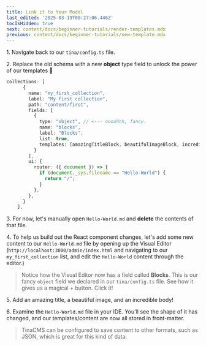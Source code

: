 ```yaml
---
title: Link it to Your Model
last_edited: '2025-03-19T00:27:06.446Z'
tocIsHidden: true
next: content/docs/beginner-tutorials/render-templates.mdx
previous: content/docs/beginner-tutorials/new-template.mdx
---
```


1\. Navigate back to our `tina/config.ts` file.

2\. Replace the old schema with a new **object** type field to unlock the power of our templates 💪

```typescript
collections: [
      {
        name: "my_first_collection",
        label: "My first collection",
        path: "content/first",
        fields: [
          {
            type: "object", // <--- oooohhh, fancy.
            name: "blocks",
            label: "Blocks",
            list: true,
            templates: [amazingTitleBlock, beautifulImageBlock, incredibleBodyBlock], // Templates for days!
          }
        ],
        ui: {
          router: ({ document }) => {
            if (document._sys.filename == "Hello-World") {
              return "/";
            }
          },
        },
      }
    ],
```

<WarningCallout body="DANGER, WILL ROBINSON! **We have changed the schema of our `my_first_collection` object, but the Hello-World.md file is still using the old schema. Be aware that you can easily break your page/site if you don't update the content to match schema changes.**" />

3\. For now, let's manually open `Hello-World.md` and **delete** the contents of that file.

4\. To help us build out the React component changes, let's add some new content to our `Hello-World.md` file by opening up the Visual Editor (`http://localhost:3000/admin/index.html` and navigating to our `my_first_collection` list, and edit the `Hello-World` content through the editor.)

> Notice how the Visual Editor now has a field called **Blocks**. This is our fancy `object` field we declared in our `tina/config.ts` file. See how it gives us a magical + button. Click it!

5\. Add an amazing title, a beautiful image, and an incredible body!

6\. Examine the `Hello-World.md` file in your IDE. You'll see the shape of it has changed, and our templates/content are now all stored in front-matter.

> TinaCMS can be configured to save content to other formats, such as JSON, which is great for this kind of data.
